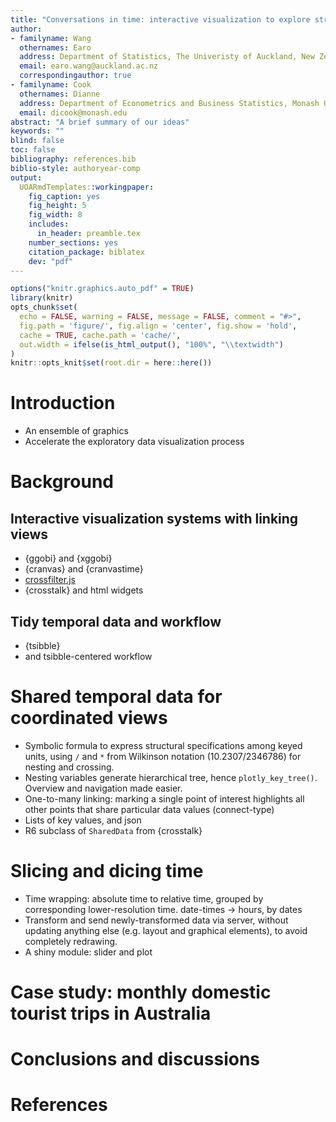 ```yaml
---
title: "Conversations in time: interactive visualization to explore structured temporal data"
author:
- familyname: Wang
  othernames: Earo
  address: Department of Statistics, The Univeristy of Auckland, New Zealand
  email: earo.wang@auckland.ac.nz
  correspondingauthor: true
- familyname: Cook
  othernames: Dianne
  address: Department of Econometrics and Business Statistics, Monash University, Australia
  email: dicook@monash.edu
abstract: "A brief summary of our ideas"
keywords: ""
blind: false
toc: false
bibliography: references.bib
biblio-style: authoryear-comp
output:
  UOARmdTemplates::workingpaper:
    fig_caption: yes
    fig_height: 5
    fig_width: 8
    includes:
      in_header: preamble.tex
    number_sections: yes
    citation_package: biblatex
    dev: "pdf"
---
```


```r
options("knitr.graphics.auto_pdf" = TRUE)
library(knitr)
opts_chunk$set(
  echo = FALSE, warning = FALSE, message = FALSE, comment = "#>",
  fig.path = 'figure/', fig.align = 'center', fig.show = 'hold',
  cache = TRUE, cache.path = 'cache/',
  out.width = ifelse(is_html_output(), "100%", "\\textwidth")
)
knitr::opts_knit$set(root.dir = here::here())
```

# Introduction

* An ensemble of graphics
* Accelerate the exploratory data visualization process

# Background

## Interactive visualization systems with linking views

* {ggobi} and {xggobi}
* {cranvas} and {cranvastime}
* [crossfilter.js](http://crossfilter.github.io/crossfilter/)
* {crosstalk} and html widgets

## Tidy temporal data and workflow

* {tsibble}
* and tsibble-centered workflow

# Shared temporal data for coordinated views

* Symbolic formula to express structural specifications among keyed units, using `/` and `*` from Wilkinson notation (10.2307/2346786) for nesting and crossing.
* Nesting variables generate hierarchical tree, hence `plotly_key_tree()`. Overview and navigation made easier.
* One-to-many linking: marking a single point of interest highlights all other points that share particular data values (connect-type)
* Lists of key values, and json
* R6 subclass of `SharedData` from {crosstalk}

# Slicing and dicing time

* Time wrapping: absolute time to relative time, grouped by corresponding lower-resolution time. date-times -> hours, by dates
* Transform and send newly-transformed data via server, without updating anything else (e.g. layout and graphical elements), to avoid completely redrawing.
* A shiny module: slider and plot

# Case study: monthly domestic tourist trips in Australia

# Conclusions and discussions

# References {-}
